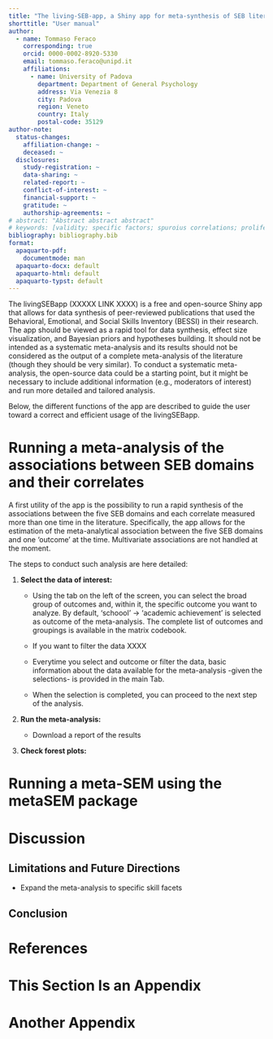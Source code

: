 ```yaml
---
title: "The living-SEB-app, a Shiny app for meta-synthesis of SEB literature."
shorttitle: "User manual"
author:
  - name: Tommaso Feraco
    corresponding: true
    orcid: 0000-0002-8920-5330
    email: tommaso.feraco@unipd.it
    affiliations:
      - name: University of Padova
        department: Department of General Psychology
        address: Via Venezia 8
        city: Padova
        region: Veneto
        country: Italy
        postal-code: 35129
author-note:
  status-changes: 
    affiliation-change: ~
    deceased: ~
  disclosures:
    study-registration: ~
    data-sharing: ~
    related-report: ~
    conflict-of-interest: ~
    financial-support: ~
    gratitude: ~
    authorship-agreements: ~
# abstract: "Abstract abstract abstract"
# keywords: [validity; specific factors; spuroius correlations; proliferation]
bibliography: bibliography.bib
format:
  apaquarto-pdf:
    documentmode: man
  apaquarto-docx: default
  apaquarto-html: default
  apaquarto-typst: default
---
```


<!-- The introduction should not have a level-1 heading such as Introduction. -->

The livingSEBapp (XXXXX LINK XXXX) is a free and open-source Shiny app that allows for data synthesis of peer-reviewed publications that used the Behavioral, Emotional, and Social Skills Inventory (BESSI) in their research. The app should be viewed as a rapid tool for data synthesis, effect size visualization, and Bayesian priors and hypotheses building. It should not be intended as a systematic meta-analysis and its results should not be considered as the output of a complete meta-analysis of the literature (though they should be very similar). To conduct a systematic meta-analysis, the open-source data could be a starting point, but it might be necessary to include additional information (e.g., moderators of interest) and run more detailed and tailored analysis.

Below, the different functions of the app are described to guide the user toward a correct and efficient usage of the livingSEBapp.

# Running a meta-analysis of the associations between SEB domains and their correlates

A first utility of the app is the possibility to run a rapid synthesis of the associations between the five SEB domains and each correlate measured more than one time in the literature. Specifically, the app allows for the estimation of the meta-analytical association between the five SEB domains and one 'outcome' at the time. Multivariate associations are not handled at the moment.

The steps to conduct such analysis are here detailed:

1.  **Select the data of interest:**

    -   Using the tab on the left of the screen, you can select the broad group of outcomes and, within it, the specific outcome you want to analyze. By default, 'schoool' -\> 'academic achievement' is selected as outcome of the meta-analysis. The complete list of outcomes and groupings is available in the matrix codebook.

    -   If you want to filter the data XXXX

    -   Everytime you select and outcome or filter the data, basic information about the data available for the meta-analysis -given the selections- is provided in the main Tab.

    -   When the selection is completed, you can proceed to the next step of the analysis.

2.  **Run the meta-analysis:**

    -   Download a report of the results

3.  **Check forest plots:**

# Running a meta-SEM using the metaSEM package

# Discussion

## Limitations and Future Directions

-   Expand the meta-analysis to specific skill facets

## Conclusion

# References

<!-- References will auto-populate in the refs div below -->

::: {#refs}
:::

# This Section Is an Appendix {#apx-a}

# Another Appendix {#apx-b}
